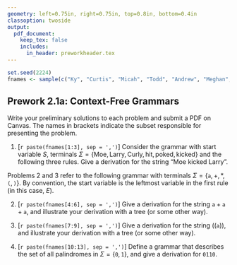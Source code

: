 ```yaml
---
geometry: left=0.75in, right=0.75in, top=0.8in, bottom=0.4in
classoption: twoside
output: 
  pdf_document:
    keep_tex: false
    includes:
      in_header: preworkheader.tex
---
```


```r
set.seed(2224)
fnames <- sample(c("Ky", "Curtis", "Micah", "Todd", "Andrew", "Meghan", "Allie", "David", "Connor", "Levi", "Ben", "Grace", "Joshua"))
```

## Prework 2.1a: Context-Free Grammars

Write your preliminary solutions to each problem and submit a PDF on Canvas. The names in brackets indicate the subset responsible for presenting the problem.

1. [`r paste(fnames[1:3], sep = ',')`] Consider the grammar with start variable $S$, terminals $\Sigma = \{\text{Moe}, \text{Larry}, \text{Curly}, \text{hit}, \text{poked}, \text{kicked}\}$ and the following three rules.
\begin{align*}
S & \rightarrow N \; V \; N \\
N & \rightarrow \text{Moe} \mid \text{Larry} \mid \text{Curly} \\
V & \rightarrow \text{hit} \mid \text{poked} \mid \text{kicked}
\end{align*}
Give a derivation for the string "Moe kicked Larry".

Problems 2 and 3 refer to the following grammar with terminals $\Sigma = \{\mathtt{a}, +, \ast, \mathtt{(}, \mathtt{)}\}$. By convention, the start variable is the leftmost variable in the first rule (in this case, $E$).
\begin{align*}
E & \rightarrow E + T \mid T \\
T & \rightarrow T \ast F \mid F \\
F & \rightarrow \mathtt{(} E \mathtt{)} \mid \mathtt{a}
\end{align*}

2. [`r paste(fnames[4:6], sep = ',')`] Give a derivation for the string $\mathtt{a}+\mathtt{a}+\mathtt{a}$, and illustrate your derivation with a tree (or some other way).

3. [`r paste(fnames[7:9], sep = ',')`] Give a derivation for the string $((\mathtt{a}))$, and illustrate your derivation with a tree (or some other way).

4. [`r paste(fnames[10:13], sep = ',')`] Define a grammar that describes the set of all palindromes in $\Sigma = \{\mathtt{0}, \mathtt{1}\}$, and give a derivation for $\mathtt{0110}$.

\medskip
\mbox{}\xrfill[2pt]{1pt}\textsc{\small begin your solutions below this line}\xrfill[2pt]{1pt}\mbox{}

    